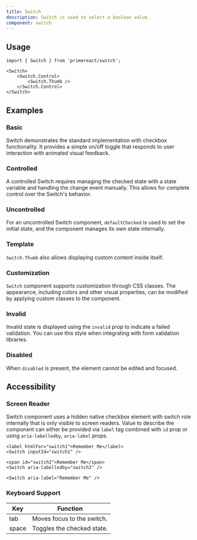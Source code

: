 ```yaml
---
title: Switch
description: Switch is used to select a boolean value.
component: switch
---
```


## Usage

```tsx
import { Switch } from 'primereact/switch';
```

```tsx
<Switch>
    <Switch.Control>
        <Switch.Thumb />
    </Switch.Control>
</Switch>
```

## Examples

### Basic

Switch demonstrates the standard implementation with checkbox functionality. It provides a simple on/off toggle that responds to user interaction with animated visual feedback.

<DocDemoViewer name="switch:basic-demo" />

### Controlled

A controlled Switch requires managing the checked state with a state variable and handling the change event manually. This allows for complete control over the Switch's behavior.

<DocDemoViewer name="switch:controlled-demo" />

### Uncontrolled

For an uncontrolled Switch component, `defaultChecked` is used to set the initial state, and the component manages its own state internally.

<DocDemoViewer name="switch:uncontrolled-demo" />

### Template

`Switch.Thumb` also allows displaying custom content inside itself.

<DocDemoViewer name="switch:template-demo" />

### Customization

`Switch` component supports customization through CSS classes. The appearance, including colors and other visual properties, can be modified by applying custom classes to the component.

<DocDemoViewer name="switch:customization-demo" />

### Invalid

Invalid state is displayed using the `invalid` prop to indicate a failed validation. You can use this style when integrating with form validation libraries.

<DocDemoViewer name="switch:invalid-demo" />

### Disabled

When `disabled` is present, the element cannot be edited and focused.

<DocDemoViewer name="switch:disabled-demo" />

## Accessibility

### Screen Reader

Switch component uses a hidden native checkbox element with switch role internally that is only visible to screen readers. Value to describe the component can either be provided via `label` tag combined with `id` prop or using `aria-labelledby`, `aria-label` props.

```tsx
<label htmlFor="switch1">Remember Me</label>
<Switch inputId="switch1" />

<span id="switch2">Remember Me</span>
<Switch aria-labelledby="switch2" />

<Switch aria-label="Remember Me" />
```

### Keyboard Support

| Key   | Function                   |
| ----- | -------------------------- |
| tab   | Moves focus to the switch. |
| space | Toggles the checked state. |
